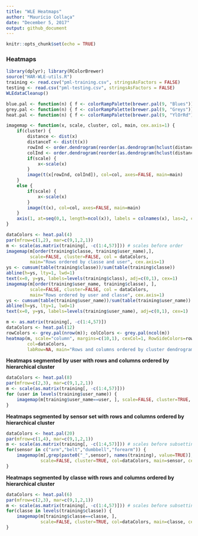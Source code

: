 ```yaml
---
title: "WLE Heatmaps"
author: "Maurício Collaça"
date: "December 5, 2017"
output: github_document
---
```


```r
knitr::opts_chunk$set(echo = TRUE)
```

### Heatmaps
```r
library(dplyr); library(RColorBrewer)
source("HAR-WLE-utils.R")
training <- read.csv("pml-training.csv", stringsAsFactors = FALSE)
testing <- read.csv("pml-testing.csv", stringsAsFactors = FALSE)
WLEdataCleanup()
```

```r
blue.pal <- function(n) { f <- colorRampPalette(brewer.pal(9, "Blues")) ; rev(f(n)) }
grey.pal <- function(n) { f <- colorRampPalette(brewer.pal(9, "Greys")) ; rev(f(n)) }
heat.pal <- function(n) { f <- colorRampPalette(brewer.pal(9, "YlOrRd")) ; rev(f(n)) }
```
```r
imagemap <- function(x, scale, cluster, col, main, cex.axis=1) {
    if(cluster) {
        distance <- dist(x)
        distanceT <- dist(t(x))
        rowInd <- order.dendrogram(reorder(as.dendrogram(hclust(distance)), rowMeans(x)))
        colInd <- order.dendrogram(reorder(as.dendrogram(hclust(distanceT)), colMeans(x)))
        if(scale) {
            x<-scale(x)
        }
        image(t(x[rowInd, colInd]), col=col, axes=FALSE, main=main)
    }
    else {
        if(scale) {
            x<-scale(x)
        }
        image(t(x), col=col, axes=FALSE, main=main)
    }
    axis(1, at=seq(0,1, length=ncol(x)), labels = colnames(x), las=2, cex.axis=cex.axis, hadj=0.9, padj=0)
}
```

```r
dataColors <- heat.pal(4)
par(mfrow=c(1,2), mar=c(9,1,2,1))
m <- scale(as.matrix(training[, -c(1:4,57)])) # scales before order
imagemap(m[order(training$classe, training$user_name),],
         scale=FALSE, cluster=FALSE, col = dataColors,
         main="Rows ordered by classe and user", cex.axis=1)
ys <- cumsum(table(training$classe))/sum(table(training$classe))
abline(h=ys, lty=1, lwd=1)
text(x=0, y=ys, labels=levels(training$class), adj=c(0,1), cex=1)
imagemap(m[order(training$user_name, training$classe), ],
         scale=FALSE, cluster=FALSE, col = dataColors,
         main="Rows ordered by user and classe", cex.axis=1)
ys <- cumsum(table(training$user_name))/sum(table(training$user_name))
abline(h=ys, lty=1, lwd=1)
text(x=0, y=ys, labels=levels(training$user_name), adj=c(0,1), cex=1)
```

```r
m <- as.matrix(training[, -c(1:4,57)])
dataColors <- heat.pal(12)
rowColors <- grey.pal(nrow(m)); colColors <- grey.pal(ncol(m))
heatmap(m, scale="column", margins=c(10,1), cexCol=1, RowSideColors=rowColors, ColSideColors=colColors,
        col=dataColors,
        labRow=NA, main="Rows and columns ordered by cluster dendrograms")
```

**Heatmaps segmented by user with rows and columns ordered by hierarchical cluster**

```r
dataColors <- heat.pal(8)
par(mfrow=c(2,3), mar=c(9,1,2,1))
m <- scale(as.matrix(training[, -c(1:4,57)]))
for (user in levels(training$user_name)) {
    imagemap(m[training$user_name==user, ], scale=FALSE, cluster=TRUE, col = dataColors, main=user, cex.axis=1)
}
```

**Heatmaps segmented by sensor set with rows and columns ordered by hierarchical cluster**
```r
dataColors <- heat.pal(20)
par(mfrow=c(1,4), mar=c(9,1,2,1))
m <- scale(as.matrix(training[, -c(1:4,57)])) # scales before subsetting
for(sensor in c("arm","belt","dumbbell","forearm")) {
    imagemap(m[,grep(paste0("_",sensor), names(training), value=TRUE)],
             scale=FALSE, cluster=TRUE, col=dataColors, main=sensor, cex.axis=1)
}
```

**Heatmaps segmented by classe with rows and columns ordered by hierarchical cluster**
```r
dataColors <- heat.pal(6)
par(mfrow=c(2,3), mar=c(9,1,2,1))
m <- scale(as.matrix(training[, -c(1:4,57)])) # scales before subsetting
for(classe in levels(training$classe)) {
    imagemap(m[training$classe==classe, ],
             scale=FALSE, cluster=TRUE, col=dataColors, main=classe, cex.axis=1)
}
```

